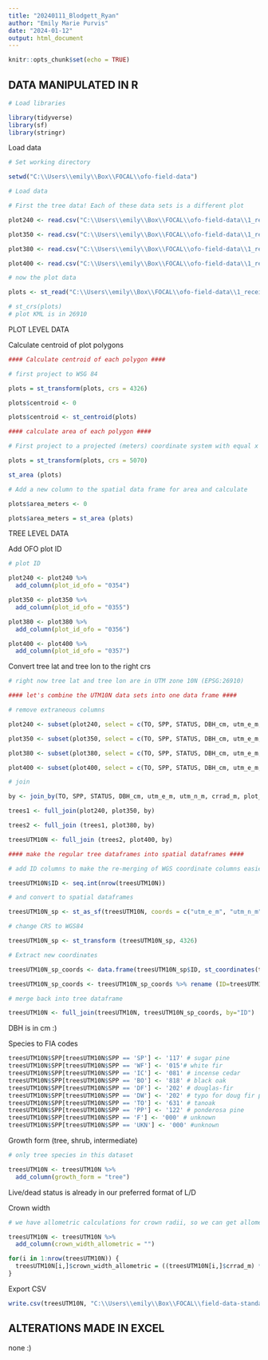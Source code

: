 ```yaml
---
title: "20240111_Blodgett_Ryan"
author: "Emily Marie Purvis"
date: "2024-01-12"
output: html_document
---
```


```r
knitr::opts_chunk$set(echo = TRUE)
```


## DATA MANIPULATED IN R

```r

# Load libraries

library(tidyverse)
library(sf)
library(stringr)
```

Load data

```r

# Set working directory

setwd("C:\\Users\\emily\\Box\\FOCAL\\ofo-field-data")

# Load data

# First the tree data! Each of these data sets is a different plot

plot240 <- read.csv("C:\\Users\\emily\\Box\\FOCAL\\ofo-field-data\\1_received-data\\0012\\data\\analyze_240_p1.csv")

plot350 <- read.csv("C:\\Users\\emily\\Box\\FOCAL\\ofo-field-data\\1_received-data\\0012\\data\\analyze_350_p1.csv")

plot380 <- read.csv("C:\\Users\\emily\\Box\\FOCAL\\ofo-field-data\\1_received-data\\0012\\data\\analyze_380_p1.csv")

plot400 <- read.csv("C:\\Users\\emily\\Box\\FOCAL\\ofo-field-data\\1_received-data\\0012\\data\\analyze_400_p1.csv")

# now the plot data

plots <- st_read("C:\\Users\\emily\\Box\\FOCAL\\ofo-field-data\\1_received-data\\0012\\data\\plot_boundaries_sf.geojson")

# st_crs(plots)
# plot KML is in 26910

```

PLOT LEVEL DATA

Calculate centroid of plot polygons


```r

#### Calculate centroid of each polygon ####

# first project to WSG 84

plots = st_transform(plots, crs = 4326)

plots$centroid <- 0

plots$centroid <- st_centroid(plots)

#### calculate area of each polygon ####

# First project to a projected (meters) coordinate system with equal x and y distances, CONUS Albers Equal Area (EPSG: 5070) 

plots = st_transform(plots, crs = 5070)

st_area (plots)

# Add a new column to the spatial data frame for area and calculate

plots$area_meters <- 0

plots$area_meters = st_area (plots)
```

TREE LEVEL DATA

Add OFO plot ID

```r

# plot ID

plot240 <- plot240 %>%
  add_column(plot_id_ofo = "0354")

plot350 <- plot350 %>%
  add_column(plot_id_ofo = "0355")

plot380 <- plot380 %>%
  add_column(plot_id_ofo = "0356")

plot400 <- plot400 %>%
  add_column(plot_id_ofo = "0357")


```

Convert tree lat and tree lon to the right crs



```r

# right now tree lat and tree lon are in UTM zone 10N (EPSG:26910)

#### let's combine the UTM10N data sets into one data frame ####

# remove extraneous columns

plot240 <- subset(plot240, select = c(TO, SPP, STATUS, DBH_cm, utm_e_m, utm_n_m, crrad_m, plot_id_ofo) )

plot350 <- subset(plot350, select = c(TO, SPP, STATUS, DBH_cm, utm_e_m, utm_n_m, crrad_m, plot_id_ofo) )

plot380 <- subset(plot380, select = c(TO, SPP, STATUS, DBH_cm, utm_e_m, utm_n_m, crrad_m, plot_id_ofo) )

plot400 <- subset(plot400, select = c(TO, SPP, STATUS, DBH_cm, utm_e_m, utm_n_m, crrad_m, plot_id_ofo) )

# join

by <- join_by(TO, SPP, STATUS, DBH_cm, utm_e_m, utm_n_m, crrad_m, plot_id_ofo)

trees1 <- full_join(plot240, plot350, by)

trees2 <- full_join (trees1, plot380, by)

treesUTM10N <- full_join (trees2, plot400, by)

#### make the regular tree dataframes into spatial dataframes ####

# add ID columns to make the re-merging of WGS coordinate columns easier 

treesUTM10N$ID <- seq.int(nrow(treesUTM10N))

# and convert to spatial dataframes

treesUTM10N_sp <- st_as_sf(treesUTM10N, coords = c("utm_e_m", "utm_n_m"), crs = 26910, remove=F)

# change CRS to WGS84

treesUTM10N_sp <- st_transform (treesUTM10N_sp, 4326)

# Extract new coordinates

treesUTM10N_sp_coords <- data.frame(treesUTM10N_sp$ID, st_coordinates(treesUTM10N_sp[,1], st_coordinates(treesUTM10N_sp[,2]))) 

treesUTM10N_sp_coords <- treesUTM10N_sp_coords %>% rename (ID=treesUTM10N_sp.ID, TreeWGS_e=X, TreeWGS_n=Y)

# merge back into tree dataframe

treesUTM10N <- full_join(treesUTM10N, treesUTM10N_sp_coords, by="ID")

```

DBH is in cm :)

Species to FIA codes

```r

treesUTM10N$SPP[treesUTM10N$SPP == 'SP'] <- '117' # sugar pine
treesUTM10N$SPP[treesUTM10N$SPP == 'WF'] <- '015'# white fir
treesUTM10N$SPP[treesUTM10N$SPP == 'IC'] <- '081' # incense cedar 
treesUTM10N$SPP[treesUTM10N$SPP == 'BO'] <- '818' # black oak
treesUTM10N$SPP[treesUTM10N$SPP == 'DF'] <- '202' # douglas-fir
treesUTM10N$SPP[treesUTM10N$SPP == 'DW'] <- '202' # typo for doug fir probably, just one of these in the whole dataset
treesUTM10N$SPP[treesUTM10N$SPP == 'TO'] <- '631' # tanoak
treesUTM10N$SPP[treesUTM10N$SPP == 'PP'] <- '122' # ponderosa pine
treesUTM10N$SPP[treesUTM10N$SPP == 'F'] <- '000' # unknown
treesUTM10N$SPP[treesUTM10N$SPP == 'UKN'] <- '000' #unknown

```

Growth form (tree, shrub, intermediate)

```r

# only tree species in this dataset

treesUTM10N <- treesUTM10N %>%
  add_column(growth_form = "tree")

```

Live/dead status is already in our preferred format of L/D

Crown width

```r

# we have allometric calculations for crown radii, so we can get allometric calculations for crown width by multiplying the radius by 2

treesUTM10N <- treesUTM10N %>%
  add_column(crown_width_allometric = "")

for(i in 1:nrow(treesUTM10N)) {
  treesUTM10N[i,]$crown_width_allometric = ((treesUTM10N[i,]$crrad_m) * 2)
}

```

Export CSV

```r

write.csv(treesUTM10N, "C:\\Users\\emily\\Box\\FOCAL\\field-data-standardization\\Blodgett_Ryan\\20240111_Blodgett_Ryan.csv")

```


## ALTERATIONS MADE IN EXCEL

none :)


